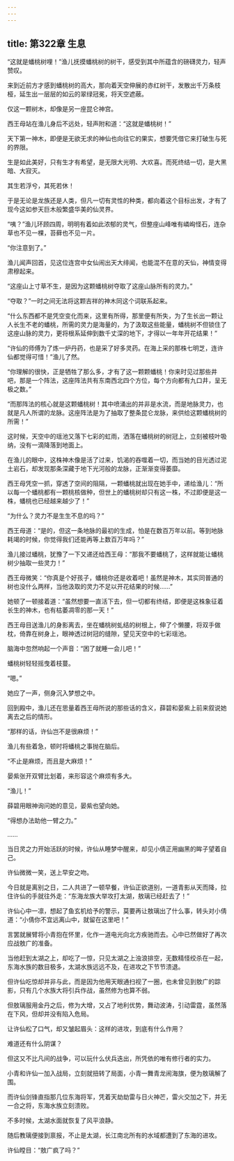 ```yaml
---
---
---
```

title: 第322章 生息
---





“这就是蟠桃树哩！”渔儿抚摸蟠桃树的树干，感受到其中所蕴含的磅礴灵力，轻声赞叹。

来到近前方才感到蟠桃树的高大，那向着天空伸展的赤红树干，发散出千万条枝桠，延生出一层层的如云的翠绿冠冕，将天空遮蔽。

仅这一颗树木，却像是另一座昆仑神宫。

西王母站在渔儿身后不远处，轻声附和道：“这就是蟠桃树！”

天下第一神木，即便是无欲无求的神仙也向往它的果实，想要凭借它来打破生与死的界限。

生是如此美好，只有生才有希望，是无限大光明、大欢喜。而死终结一切，是大黑暗、大寂灭。

其生若浮兮，其死若休！

于是无论是龙族还是人类，但凡一切有灵性的种类，都向着这个目标出发，才有了现今这如参天巨木般繁盛华美的仙灵界。

“咦？”渔儿环顾四周，明明有着如此浓郁的灵气，但整座山峰唯有嶙峋怪石，连杂草也不见一棵，苔藓也不见一片。

“你注意到了。”

渔儿闻声回首，见这位连宫中女仙闹出天大绯闻，也能混不在意的天仙，神情变得肃穆起来。

“这座山上寸草不生，是因为这颗蟠桃树夺取了这座山脉所有的灵力。”

“夺取？”一时之间无法将这颗吉祥的神木同这个词联系起来。

“什么东西都不是凭空变化而来，这里有所得，那里便有所失，为了生长出一颗让人长生不老的蟠桃，所需的灵力是海量的，为了汲取这些能量，蟠桃树不但锁住了这座山脉的灵力，更将根系延伸到数千丈深的地下，才得以一年年开花结果！”

“许仙的师傅为了炼一炉丹药，也是采了好多灵药。在海上采的那株七明芝，连许仙都觉得可惜！”渔儿了然。

“你理解的很快，正是牺牲了那么多，才有了这一颗颗蟠桃！你来时见过那些井吧，那是一个阵法，这座阵法共有东南西北四个方位，每个方向都有九口井，呈无极之数。”

“而那阵法的核心就是这颗蟠桃树！其中喷涌出的并非是水流，而是地脉灵力，也就是凡人所谓的龙脉。这座阵法是为了抽取了整条昆仑龙脉，来供给这颗蟠桃树的所需！”

这时候，天空中的瑶池又落下七彩的虹雨，洒落在蟠桃树的树冠上，立刻被枝叶吸纳，没有一滴降落到地面上。

在渔儿的眼中，这株神木像是活了过来，饥渴的吞噬着一切，而当她的目光透过泥土岩石，却发现那条深藏于地下光河般的龙脉，正渐渐变得萎靡。

西王母凭空一抓，穿透了空间的阻隔，一颗蟠桃就出现在她手中，递给渔儿：“所以每一个蟠桃都有一颗桃核做种，但世上的蟠桃树却只有这一株，不过即便是这一株，蟠桃也已经越来越少了！”

“为什么？灵力不是生生不息的吗？”

西王母道：“是的，但这一条地脉的最初的生成，怕是在数百万年以前。等到地脉耗竭的时候，你觉得我们还能再等上数百万年吗？”

渔儿接过蟠桃，犹豫了一下又递还给西王母：“那我不要蟠桃了，这样就能让蟠桃树少抽取一些灵力！”

西王母微笑：“你真是个好孩子，蟠桃你还是收着吧！虽然是神木，其实同普通的树也没什么两样，当他汲取的灵力不足以开花结果的时候……”

她顿了一顿接着道：“虽然想要一直活下去，但一切都有终结，即便是这株象征着长生的神木，也有枯萎凋零的那一天！”

西王母目送渔儿的身影离去，坐在蟠桃树虬结的树根上，伸了个懒腰，将双手做枕，倚靠在树身上，眼神透过树冠的缝隙，望见天空中的七彩瑶池。

脑海中忽然响起一个声音：“困了就睡一会儿吧！”

蟠桃树轻轻摇曳着枝蔓。

“嗯。”

她应了一声，侧身沉入梦想之中。

回到殿中，渔儿还在思量着西王母所说的那些话的含义，薛碧和晏紫上前来叙说她离去之后的情形。

“那样的话，许仙岂不是很麻烦！”

渔儿有些着急，顿时将蟠桃之事抛在脑后。

“不止是麻烦，而且是大麻烦！”

晏紫张开双臂比划着，来形容这个麻烦有多大。

“渔儿！”

薛碧用眼神询问她的意见，晏紫也望向她。

“得想办法助他一臂之力。”

……

当日灵之力开始活跃的时候，许仙从睡梦中醒来，却见小倩正用幽黑的眸子望着自己。

许仙微微一笑，送上早安之吻。

今日就是离别之日，二人共进了一顿早餐，许仙正欲道别，一道青影从天而降，拉住许仙的手就往外走：“东海龙族大举攻打太湖，敖璃已经赶去了！”

许仙心中一凛，想起了鱼玄机给予的警示，莫要再让敖璃出了什么事，转头对小倩道：“小倩你不宜远离山中，就留在这里吧！”

言罢就展臂将小青抱在怀里，化作一道电光向北方疾驰而去。心中已然做好了再次应战敖广的准备。

当他赶到太湖之上，却吃了一惊，只见太湖之上浊浪排空，无数精怪绞杀在一起，东海水族的数目极多，太湖水族远远不及，在进攻之下节节溃退。

但许仙吃惊却并非与此，而是因为他用天眼通扫视了一圈，也未曾见到敖广的踪影，只有几个水族大将引兵作战，虽然修为也算不弱。

但敖璃服用金丹之后，修为大增，又占了地利优势，舞动波涛，引动雷霆，虽然落在下风，但却并没有陷入危局。

让许仙松了口气，却又皱起眉头：这样的进攻，到底有什么作用？

难道还有什么阴谋？

但这又不比凡间的战争，可以玩什么伏兵迭出，所凭依的唯有修行者的实力。

小青和许仙一加入战局，立刻就扭转了局面，小青一舞青龙闹海旗，便为敖璃解了围。

而许仙剑锋直指那几位东海将军，凭着天劫劫雷与日火神芒，雷火交加之下，并无一合之将，东海水族立刻溃败。

不多时候，太湖水面就恢复了风平浪静。

随后教璃便接到禀报，不止是太湖，长江南北所有的水域都遭到了东海的进攻。

许仙瞠目：“敖广疯了吗？”
